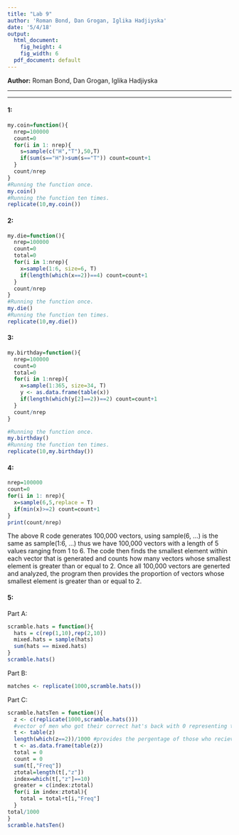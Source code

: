 ```yaml
---
title: "Lab 9"
author: 'Roman Bond, Dan Grogan, Iglika Hadjiyska'
date: '5/4/18'
output:
  html_document:
    fig_height: 4
    fig_width: 6
  pdf_document: default
---
```


**Author:** Roman Bond, Dan Grogan, Iglika Hadjiyska



* * *


* * *

#### 1:
```r
my.coin=function(){
  nrep=100000
  count=0
  for(i in 1: nrep){
    s=sample(c("H","T"),50,T)
    if(sum(s=="H")>sum(s=="T")) count=count+1
  }
  count/nrep
}
#Running the function once.
my.coin()
#Running the function ten times.
replicate(10,my.coin())
```
#### 2:
```r

my.die=function(){
  nrep=100000
  count=0
  total=0
  for(i in 1:nrep){
    x=sample(1:6, size=6, T)
    if(length(which(x==2))==4) count=count+1
  }
  count/nrep
}
#Running the function once.
my.die()
#Running the function ten times.
replicate(10,my.die())
```
#### 3: 
```r
my.birthday=function(){
  nrep=100000
  count=0
  total=0
  for(i in 1:nrep){
    x=sample(1:365, size=34, T)
    y <- as.data.frame(table(x))
    if(length(which(y[2]==2))==2) count=count+1
  }
  count/nrep
}

#Running the function once.
my.birthday()
#Running the function ten times.
replicate(10,my.birthday())
```
#### 4:
```r
nrep=100000
count=0
for(i in 1: nrep){
  x=sample(6,5,replace = T)
  if(min(x)>=2) count=count+1
}
print(count/nrep)
```
<p>
The above R code generates 100,000 vectors, using sample(6, ...) is the same as sample(1:6, ...) thus we have 100,000 vectors with a length of 5 values ranging from 1 to 6. The code then finds the smallest element within each vector that is generated and counts how many vectors whose smallest element is greater than or equal to 2. Once all 100,000 vectors are generted and analyzed, the program then provides the proportion of vectors whose smallest element is greater than or equal to 2.
<p>

#### 5:
Part A:<p>
```r
scramble.hats = function(){
  hats = c(rep(1,10),rep(2,10))
  mixed.hats = sample(hats)
  sum(hats == mixed.hats)
}
scramble.hats()
```
Part B:<p>
```r
matches <- replicate(1000,scramble.hats())
```
Part C:<p>
```r
scramble.hatsTen = function(){
  z <- c(replicate(1000,scramble.hats()))       
  #vector of men who got their correct hat's back with 0 representing those who didn't and 2 representing those who did.
  t <- table(z)                              
  length(which(z==2))/1000 #provides the pergentage of those who recieved their correct hats back
  t <- as.data.frame(table(z))              
  total = 0
  count = 0
  sum(t[,"Freq"])
  ztotal=length(t[,"z"])
  index=which(t[,"z"]==10)
  greater = c(index:ztotal)
  for(i in index:ztotal){
    total = total+t[i,"Freq"]
  }
total/1000
}
scramble.hatsTen()
```
